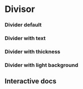 

<Meta of={Story} />

# Divisor

### Divider default

<Canvas of={Story.Default} />

### Divider with text

<Canvas of={Story.DivisorWithProps} />

### Divider with thickness

<Canvas of={Story.ThicknessDivisor} />

### Divider with light background

<Canvas of={Story.DivisorDark} />

## Interactive docs

<Primary />
<Controls />